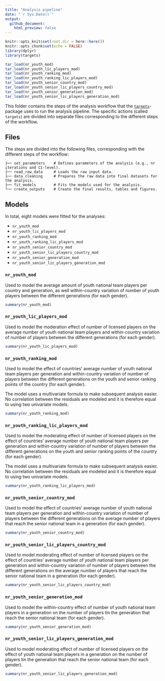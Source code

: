 ```yaml
---
title: "Analysis pipeline"
date: "`r Sys.Date()`"
output: 
  github_document:
    html_preview: false
---
```


```r
knitr::opts_knit$set(root.dir = here::here())
knitr::opts_chunk$set(echo = FALSE)
library(dplyr)
library(targets)

tar_load(nr_youth_mod)
tar_load(nr_youth_lic_players_mod)
tar_load(nr_youth_ranking_mod)
tar_load(nr_youth_ranking_lic_players_mod)
tar_load(nr_youth_senior_country_mod)
tar_load(nr_youth_senior_lic_players_country_mod)
tar_load(nr_youth_senior_generation_mod)
tar_load(nr_youth_senior_lic_players_generation_mod)
```

This folder contains the steps of the analysis workflow that the [`targets`](https://docs.ropensci.org/targets/)-package uses to run the analysis pipeline.
The specific actions (called `targets`) are divided into separate files corresponding to the different steps of the workflow.


## Files

The steps are divided into the following files, corresponding with the different steps of the workflow:

```
├── set_parameters    # Defines parameters of the analysis (e.g., nr iterations and CI-level).
├── read_raw_data     # Loads the raw input data.
├── data_cleaning     # Prepares the raw data inte final datasets for the analysis.
├── fit_models        # Fits the models used for the analysis.
└── create_outputs    # Create the final results, tables and figures.
```

## Models

In total, eight models were fitted for the analyses:

- `nr_youth_mod`
- `nr_youth_lic_players_mod`
- `nr_youth_ranking_mod`
- `nr_youth_ranking_lic_players_mod`
- `nr_youth_senior_country_mod`
- `nr_youth_senior_lic_players_country_mod`
- `nr_youth_senior_generation_mod`
- `nr_youth_senior_lic_players_generation_mod`


### `nr_youth_mod`

Used to model the average amount of youth national team players per country and generation, as well within-country variation of number of youth players between the different generations (for each gender).

```r
summary(nr_youth_mod)
```

### `nr_youth_lic_players_mod`

Used to model the moderation effect of number of licensed players on the average number of youth national team players and within-country variation of number of players between the different generations (for each gender).

```r
summary(nr_youth_lic_players_mod)
```

### `nr_youth_ranking_mod`

Used to model the effect of countries' average number of youth national team players per generation and within-country variation of number of players between the different generations on the youth and senior ranking points of the country (for each gender).

The model uses a multivariate formula to make subsequent analysis easier.
No correlation between the residuals are modeled and it is therefore equal to using two univariate models.

```r
summary(nr_youth_ranking_mod)
```

### `nr_youth_ranking_lic_players_mod`

Used to model the moderating effect of number of licensed players on the effect of countries' average number of youth national team players per generation and within-country variation of number of players between the different generations on the youth and senior ranking points of the country (for each gender).

The model uses a multivariate formula to make subsequent analysis easier.
No correlation between the residuals are modeled and it is therefore equal to using two univariate models.

```r
summary(nr_youth_ranking_lic_players_mod)
```

### `nr_youth_senior_country_mod`

Used to model the effect of countries' average number of youth national team players per generation and within-country variation of number of players between the different generations on the average number of players that reach the senior national team in a generation (for each gender).

```r
summary(nr_youth_senior_country_mod)
```

### `nr_youth_senior_lic_players_country_mod`

Used to model moderating effect of number of licensed players on the effect of countries' average number of youth national team players per generation and within-country variation of number of players between the different generations on the average number of players that reach the senior national team in a generation (for each gender).

```r
summary(nr_youth_senior_lic_players_country_mod)
```

### `nr_youth_senior_generation_mod`

Used to model the within-country effect of number of youth national team players in a generation on the number of players tin the generation that reach the senior national team (for each gender).

```r
summary(nr_youth_senior_generation_mod)
```

### `nr_youth_senior_lic_players_generation_mod`

Used to model moderating effect of number of licensed players on the effect of youth national team players in a generation on the number of players tin the generation that reach the senior national team (for each gender).

```r
summary(nr_youth_senior_lic_players_generation_mod)
```